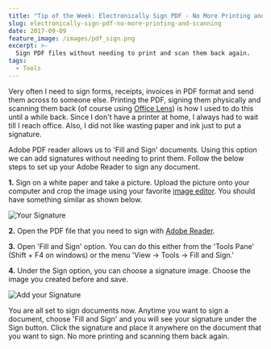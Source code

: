 ```yaml
---
title: "Tip of the Week: Electronically Sign PDF - No More Printing and Scanning"
slug: electronically-sign-pdf-no-more-printing-and-scanning
date: 2017-09-09
feature_image: /images/pdf_sign.png
excerpt: >-
  Sign PDF files without needing to print and scan them back again.
tags:
  - Tools
---
```

Very often I need to sign forms, receipts, invoices in PDF format and send them across to someone else. Printing the PDF, signing them physically and scanning them back (of course using [Office Lens](/blog/office-lens-scan-documents-with-your-phone/)) is how I used to do this until a while back. Since I don't have a printer at home, I always had to wait till I reach office. Also, I did not like wasting paper and ink just to put a signature.

Adobe PDF reader allows us to 'Fill and Sign' documents. Using this option we can add signatures without needing to print them. Follow the below steps to set up your Adobe Reader to sign any document.

**1.** Sign on a white paper and take a picture. Upload the picture onto your computer and crop the image using your favorite [image editor](/blog/paint-dot-net/). You should have something similar as shown below.

![Your Signature](/images/pdf_signature.png)

**2.** Open the PDF file that you need to sign with [Adobe Reader](https://get.adobe.com/reader/).

**3.** Open 'Fill and Sign' option. You can do this either from the 'Tools Pane' (Shift + F4 on windows) or the menu 'View -> Tools -> Fill and Sign.'

**4.** Under the Sign option, you can choose a signature image. Choose the image you created before and save.

![Add your Signature](/images/adobe_add_sign.png)

You are all set to sign documents now. Anytime you want to sign a document, choose 'Fill and Sign' and you will see your signature under the Sign button. Click the signature and place it anywhere on the document that you want to sign. No more printing and scanning them back again.